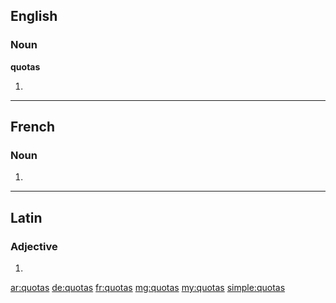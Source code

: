 ==English==

===Noun===
'''quotas'''

# {{plural of|quota}}

----

==French==

===Noun===
{{head|fr|g=m-p}}

# {{plural of|quota|lang=fr}}

----

==Latin==

===Adjective===
{{la-adj-form|quotās}}

# {{inflection of|quotus|quotus|acc|f|p|lang=la}}

[[ar:quotas]]
[[de:quotas]]
[[fr:quotas]]
[[mg:quotas]]
[[my:quotas]]
[[simple:quotas]]